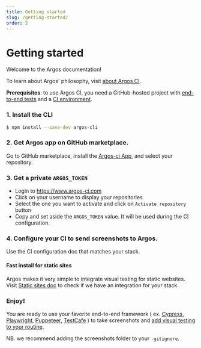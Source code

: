 ```yaml
---
title: Getting started
slug: /getting-started/
order: 2
---
```



# Getting started

Welcome to the Argos documentation!

To learn about Argos' philosophy, visit [about Argos CI](/about-argos-ci).

**Prerequisites**: to use Argos CI, you need a GitHub-hosted project with [end-to-end tests](https://kentcdodds.com/blog/static-vs-unit-vs-integration-vs-e2e-tests) and a [CI environment](https://docs.github.com/en/actions/automating-builds-and-tests/about-continuous-integration).

### 1. Install the CLI

```sh
$ npm install --save-dev argos-cli
```

### 2. Get Argos app on GitHub marketplace.

Go to GitHub marketplace, install the [Argos-ci App](https://github.com/apps/argos-ci), and select your repository.

### 3. Get a private `ARGOS_TOKEN`

- Login to https://www.argos-ci.com
- Click on your username to display your repositories
- Select the one you want to activate and click on `Activate repository` button
- Copy and set aside the `ARGOS_TOKEN` value. It will be used during the CI configuration.

### 4. Configure your CI to send screenshots to Argos.

Use the CI configuration doc that matches your stack.

#### Fast install for static sites

Argos makes it very simple to integrate visual testing for static websites. Visit [Static sites doc](/static-sites/) to check if we have an integration for your stack.

### Enjoy!

You are ready to use your favorite end-to-end framework
( ex. [Cypress](https://docs.cypress.io/api/commands/screenshot),
[Playwright](https://playwright.dev/screenshots),
[Puppeteer](https://pptr.dev/api/puppeteer.page.screenshot),
[TestCafe](https://testcafe.io/documentation/402675/reference/test-api/testcontroller/takescreenshot) )
to take screenshots
and [add visual testing to your routine](/visual-testing-routine/).

NB. we recommend adding the screenshots folder to your `.gitignore`.
